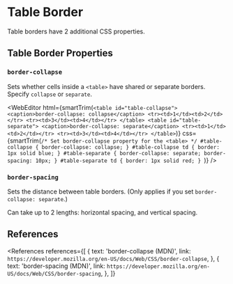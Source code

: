 
<MetadataConfigurer title="Table Border" dateCreated="2021-03-11" />

# Table Border

Table borders have 2 additional CSS properties.

## Table Border Properties

### `border-collapse`

Sets whether cells inside a `<table>` have shared or separate borders. Specify `collapse` or `separate`.

<WebEditor
  html={smartTrim(`
    <table id="table-collapse">
      <caption>border-collapse: collapse</caption>
      <tr><td>1</td><td>2</td></tr>
      <tr><td>3</td><td>4</td></tr>
    </table>
    <table id="table-separate">
      <caption>border-collapse: separate</caption>
      <tr><td>1</td><td>2</td></tr>
      <tr><td>3</td><td>4</td></tr>
    </table>
  `)}
  css={smartTrim(`
    /* Set border-collapse property for the <table> */
    #table-collapse {
      border-collapse: collapse;
    }
    #table-collapse td {
      border: 1px solid blue;
    }
    #table-separate {
      border-collapse: separate;
      border-spacing: 10px;
    }
    #table-separate td {
      border: 1px solid red;
    } 
`)}
/>

### `border-spacing`

Sets the distance between table borders. (Only applies if you set `border-collapse: separate`.)

Can take up to 2 lengths: horizontal spacing, and vertical spacing.

## References

<References
  references={[
    {
      text: 'border-collapse (MDN)',
      link: `https://developer.mozilla.org/en-US/docs/Web/CSS/border-collapse`,
    },
    {
      text: 'border-spacing (MDN)',
      link: `https://developer.mozilla.org/en-US/docs/Web/CSS/border-spacing`,
    },
  ]}
></References>
